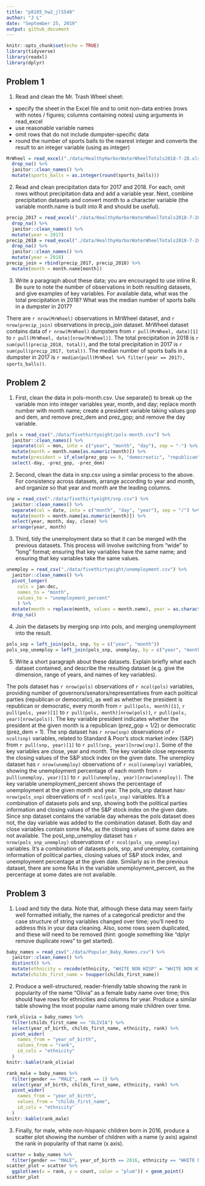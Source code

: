 ```yaml
---
title: "p8105_hw2_jl5548"
author: "J L"
date: "September 25, 2019"
output: github_document
---
```


```r
knitr::opts_chunk$set(echo = TRUE)
library(tidyverse)
library(readxl)
library(dplyr)
```


## Problem 1

1. Read and clean the Mr. Trash Wheel sheet:
* specify the sheet in the Excel file and to omit non-data entries (rows with notes / figures; columns containing notes) using arguments in read_excel
* use reasonable variable names
* omit rows that do not include dumpster-specific data
* round the number of sports balls to the nearest integer and converts the result to an integer variable (using as.integer)

```r
MrWheel = read_excel("./data/HealthyHarborWaterWheelTotals2018-7-28.xlsx", sheet = "Mr. Trash Wheel", range = "A2:N336") %>% 
  drop_na() %>% 
  janitor::clean_names() %>% 
  mutate(sports_balls = as.integer(round(sports_balls)))
```

2. Read and clean precipitation data for 2017 and 2018. For each, omit rows without precipitation data and add a variable year. Next, combine precipitation datasets and convert month to a character variable (the variable month.name is built into R and should be useful).

```r
precip_2017 = read_excel("./data/HealthyHarborWaterWheelTotals2018-7-28.xlsx", sheet = "2017 Precipitation", range = "A2:B14") %>% 
  drop_na() %>% 
  janitor::clean_names() %>% 
  mutate(year = 2017) 
precip_2018 = read_excel("./data/HealthyHarborWaterWheelTotals2018-7-28.xlsx", sheet = "2018 Precipitation", range = "A2:B14") %>% 
  drop_na() %>% 
  janitor::clean_names() %>% 
  mutate(year = 2018) 
precip_join = rbind(precip_2017, precip_2018) %>% 
  mutate(month = month.name[month])
```

3. Write a paragraph about these data; you are encouraged to use inline R. Be sure to note the number of observations in both resulting datasets, and give examples of key variables. For available data, what was the total precipitation in 2018? What was the median number of sports balls in a dumpster in 2017?

  There are `r nrow(MrWheel)` observations in MrWheel dataset, and `r nrow(precip_join)` observations in precip_join dataset. MrWheel dataset contains data of `r nrow(MrWheel)` dumpsters from `r pull(MrWheel, date)[1]` to `r pull(MrWheel, date)[nrow(MrWheel)]`. The total precipitation in 2018 is `r sum(pull(precip_2018, total))`, and the total precipitation in 2017 is `r sum(pull(precip_2017, total))`. The median number of sports balls in a dumpster in 2017 is `r median(pull(MrWheel %>% filter(year == 2017), sports_balls))`.


## Problem 2

1. First, clean the data in pols-month.csv. Use separate() to break up the variable mon into integer variables year, month, and day; replace month number with month name; create a president variable taking values gop and dem, and remove prez_dem and prez_gop; and remove the day variable.

```r
pols = read_csv("./data/fivethirtyeight/pols-month.csv") %>% 
  janitor::clean_names() %>%
  separate(col = mon, into = c("year", "month", "day"), sep = "-") %>% 
  mutate(month = month.name[as.numeric(month)]) %>% 
  mutate(president = if_else(prez_gop == 0, "democreatic", "republican")) %>% 
  select(-day, -prez_gop, -prez_dem)
```

2. Second, clean the data in snp.csv using a similar process to the above. For consistency across datasets, arrange according to year and month, and organize so that year and month are the leading columns.

```r
snp = read_csv("./data/fivethirtyeight/snp.csv") %>% 
  janitor::clean_names() %>%
  separate(col = date, into = c("month", "day", "year"), sep = "/") %>% 
  mutate(month = month.name[as.numeric(month)]) %>% 
  select(year, month, day, close) %>% 
  arrange(year, month)
```

3. Third, tidy the unemployment data so that it can be merged with the previous datasets. This process will involve switching from “wide” to “long” format; ensuring that key variables have the same name; and ensuring that key variables take the same values.

```r
unemploy = read_csv("./data/fivethirtyeight/unemployment.csv") %>% 
  janitor::clean_names() %>%
  pivot_longer(
    cols = jan:dec,
    names_to = "month",
    values_to = "unemployment_percent"
    ) %>% 
  mutate(month = replace(month, values = month.name), year = as.character(year)) %>% 
  drop_na()
```

4. Join the datasets by merging snp into pols, and merging unemployment into the result.

```r
pols_snp = left_join(pols, snp, by = c("year", "month"))
pols_snp_unemploy = left_join(pols_snp, unemploy, by = c("year", "month"))
```

5. Write a short paragraph about these datasets. Explain briefly what each dataset contained, and describe the resulting dataset (e.g. give the dimension, range of years, and names of key variables).
  
  The pols dataset has `r nrow(pols)` observations of `r ncol(pols)` variables, providing number of governors/senators/representatives from each political parties (republican or democratic), as well as whether the president is republican or democratic, every month from `r pull(pols, month)[1]`, `r pull(pols, year)[1]` to `r pull(pols, month)[nrow(pols)]`, `r pull(pols, year)[nrow(pols)]`. The key variable president indicates whether the president at the given month is a republican (prez_gop = 1/2) or democratic (prez_dem = 1). The snp dataset has `r nrow(snp)` observations of `r ncol(snp)` variables, related to Standard & Poor's stock market index (S&P) from `r pull(snp, year)[1]` to `r pull(snp, year)[nrow(snp)]`. Some of the key variables are close, year and month. The key variable close represents the closing values of the S&P stock index on the given date. The unemploy dataset has `r nrow(unemploy)` observations of `r ncol(unemploy)` variables, showing the unemployment percentage of each month from `r pull(unemploy, year)[1]` to `r pull(unemploy, year)[nrow(unemploy)]`. The key variable unemployment_percent shows the percentage of unemployment at the given month and year. The pols_snp dataset has`r nrow(pols_snp)` observations of `r ncol(pols_snp)` variables. It's a combination of datasets pols and snp, showing both the political parties information and closing values of the S&P stock index on the given date. Since snp dataset contains the variable day whereas the pols dataset does not, the day variable was added to the combination dataset. Both day and close variables contain some NAs, as the closing values of some dates are not available. The posl_snp_unemploy dataset has `r nrow(pols_snp_unemploy)` observations of `r ncol(pols_snp_unemploy)` variables. It's a combination of datasets pols, snp, and unemploy, containing information of political parties, closing values of S&P stock index, and unemployment percentage at the given date. Similarly as in the previous dataset, there are some NAs in the variable unemployment_percent, as the percentage at some dates are not available.


## Problem 3
1. Load and tidy the data. Note that, although these data may seem fairly well formatted initially, the names of a categorical predictor and the case structure of string variables changed over time; you’ll need to address this in your data cleaning. Also, some rows seem duplicated, and these will need to be removed (hint: google something like “dplyr remove duplicate rows” to get started).

```r
baby_names = read_csv("./data/Popular_Baby_Names.csv") %>% 
  janitor::clean_names() %>% 
  distinct() %>% 
  mutate(ethnicity = recode(ethnicity, "WHITE NON HISP" = "WHITE NON HISPANIC", "BLACK NON HISP" = "BLACK NON HISPANIC", "ASIAN AND PACI" = "ASIAN AND PACIFIC ISLANDER")) %>% 
  mutate(childs_first_name = toupper(childs_first_name)) 
```

2. Produce a well-structured, reader-friendly table showing the rank in popularity of the name “Olivia” as a female baby name over time; this should have rows for ethnicities and columns for year. Produce a similar table showing the most popular name among male children over time.

```r
rank_olivia = baby_names %>% 
  filter(childs_first_name == "OLIVIA") %>% 
  select(year_of_birth, childs_first_name, ethnicity, rank) %>% 
  pivot_wider(
    names_from = "year_of_birth",
    values_from = "rank", 
    id_cols = "ethnicity"
  )
knitr::kable(rank_olivia)

rank_male = baby_names %>% 
  filter(gender == "MALE", rank == 1) %>% 
  select(year_of_birth, childs_first_name, ethnicity, rank) %>% 
  pivot_wider(
    names_from = "year_of_birth",
    values_from = "childs_first_name", 
    id_cols = "ethnicity"
  )
knitr::kable(rank_male)
```

3. Finally, for male, white non-hispanic children born in 2016, produce a scatter plot showing the number of children with a name (y axis) against the rank in popularity of that name (x axis).

```r
scatter = baby_names %>% 
  filter(gender == "MALE", year_of_birth == 2016, ethnicity == "WHITE NON HISPANIC")
scatter_plot = scatter %>% 
  ggplot(aes(x = rank, y = count, color = "plum")) + geom_point()
scatter_plot
```
